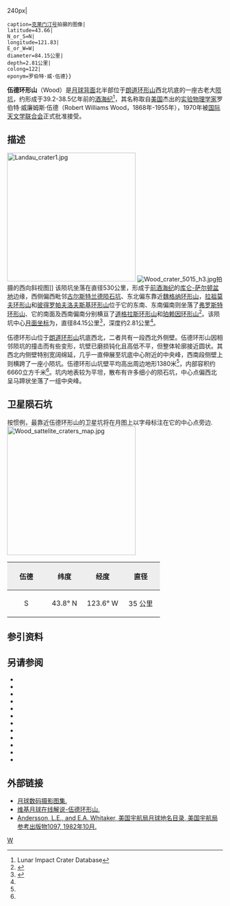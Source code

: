 {{lunar crater data|
 image=Normal wood-clem1.jpg{{!}}240px|
 caption=[[克莱门汀号|克莱门汀号]]拍摄的图像|
 latitude=43.66|
 N_or_S=N|
 longitude=121.83|
 E_or_W=W|
 diameter=84.15公里|
 depth=2.81公里|
 colong=122|
 eponym=罗伯特·威·伍德}}

'''伍德环形山'''（Wood）是[[月球背面|月球背面]]北半部位于[[朗道环形山|朗道环形山]]西北坑底的一座古老大[[月球陨石坑|陨坑]]，约形成于39.2-38.5亿年前的[[酒海纪|酒海纪]]<ref name=LICD>Lunar Impact Crater Database</ref>，其名称取自[[美国|美国]]杰出的[[实验物理学|实验物理学家]]罗伯特·威廉姆斯·伍德（Robert Williams Wood，1868年-1955年），1970年被[[国际天文学联合会|国际天文学联合会]]正式批准接受。

==描述== 
[[Image:Landau_crater1.jpg|300px]]
[[Image:Wood_crater_5015_h3.jpg|thumb]]拍摄的西向斜视图]]
该陨坑坐落在直径530公里，形成于[[前酒海纪|前酒海纪]]的[[库仑-萨尔顿盆地|库仑-萨尔顿盆地]]边缘，西侧偏西毗邻[[古尔斯特兰德陨石坑|古尔斯特兰德陨石坑]]、东北偏东靠近[[魏格纳环形山|魏格纳环形山]]，[[拉祖莫夫环形山|拉祖莫夫环形山]]和[[彼得罗帕夫洛夫斯基环形山|彼得罗帕夫洛夫斯基环形山]]位于它的东南、东南偏南则坐落了[[弗罗斯特环形山|弗罗斯特环形山]]、它的南面及西南偏南分别横亘了[[道格拉斯环形山|道格拉斯环形山]]和[[珀赖因环形山|珀赖因环形山]]<ref>{{Cite web |url=http://planetarynames.wr.usgs.gov/images/Lunar/lac_35_wac.pdf |title=Crater Wood on the map LAC-35. |access-date=2017-03-12 |archive-date=2016-12-27 |archive-url=https://web.archive.org/web/20161227043719/https://planetarynames.wr.usgs.gov/images/Lunar/lac_35_wac.pdf }}</ref>。该陨坑中心[[月面坐标|月面坐标]]为{{Coord|43.66|N|121.83|W|globe:Moon|nogoogle=1|noosm=1}}，直径84.15公里<ref name="IAU">{{Cite web |url=http://planetarynames.wr.usgs.gov/Feature/6573 |title=Directory of the International Astronomical Union |access-date=2017-03-12 |archive-date=2018-06-22 |archive-url=https://web.archive.org/web/20180622032633/https://planetarynames.wr.usgs.gov/Feature/6573 }}</ref>，深度约2.81公里<ref name="LICD"/>。

伍德环形山位于[[朗道环形山|朗道环形山]]坑底西北，二者共有一段西北外侧壁。伍德环形山因相邻陨坑的撞击而有些变形，坑壁已磨损钝化且高低不平，但整体轮廓接近圆状。其西北内侧壁特别宽阔绵延，几乎一直伸展至坑底中心附近的中央峰，西南段侧壁上则横跨了一座小陨坑。伍德环形山坑壁平均高出周边地形1380米<ref name="LICD"/>，内部容积约6660立方千米<ref name="LICD"/>。坑内地表较为平坦，散布有许多细小的陨石坑，中心点偏西北呈马蹄状坐落了一组中央峰。

==卫星陨石坑==
按惯例，最靠近伍德环形山的卫星坑将在月图上以字母标注在它的中心点旁边.
[[Image:Wood_sattelite_craters_map.jpg|300px]]

{| class="wikitable"
!width="25%" style="background:#eeeeee;" |伍德 
!width="25%" style="background:#eeeeee;" |纬度
!width="25%" style="background:#eeeeee;" |经度
!width="25%" style="background:#eeeeee;" |直径
|-
|align="center"|S
|align="center"|43.8° N
|align="center"|123.6° W
|align="center"|35 公里
|}{{clear}}
==参引资料==
{{Reflist}}

==另请参阅==
{{refbegin}}
* {{cite book
  | last1 = Andersson
  | first1 = L. E.
  | last2 = Whitaker
  | first2 = E. A.
  | authorlink2 = Ewen Whitaker
  | date = 1982
  | title = [[NASA|NASA]] Catalogue of Lunar Nomenclature
  | publisher = NASA RP-1097
  | ref = harv
  }}
* {{cite web
  | last = Blue
  | first = Jennifer
  | date = July 25, 2007
  | title = Gazetteer of Planetary Nomenclature
  | publisher = [[United_States_Geological_Survey|USGS]]
  | url = http://planetarynames.wr.usgs.gov/
  | accessdate = 2007-08-05
  | ref = harv
  | archive-date = 2012-04-08
  | archive-url = https://www.webcitation.org/66mXDr4G9?url=http://planetarynames.wr.usgs.gov/
  }}
* {{cite book
  | last1 = Bussey
  | first1 = B.
  | authorlink1 = Ben Bussey
  | last2 = Spudis
  | first2 = P.
  | authorlink2 = Paul Spudis
  | date = 2004
  | title = The Clementine Atlas of the Moon
  | publisher = Cambridge University Press
  | location = New York
  | isbn = 978-0-521-81528-4
  | ref = harv
  }}
* {{cite book
  | last1 = Cocks
  | first1 = Elijah E.
  | last2 = Cocks
  | first2 = Josiah C.
  | date = 1995
  | title = Who's Who on the Moon: A Biographical Dictionary of Lunar Nomenclature
  | url = https://archive.org/details/isbn_9780936389271
  | publisher = Tudor Publishers
  | isbn = 978-0-936389-27-1
  | ref = harv
  }}
* {{cite web
  | last = McDowell
  | first = Jonathan
  | date = July 15, 2007
  | url = http://host.planet4589.org/astro/lunar/
  | title = Lunar Nomenclature
  | publisher = Jonathan's Space Report
  | accessdate = 2007-10-24
  | ref = harv
  | archive-date = 2012-05-26
  | archive-url = https://www.webcitation.org/67wcYNfK3?url=http://host.planet4589.org/astro/lunar/
  }}
* {{cite journal| last1 = Menzel| first1 = D. H.| last2 = Minnaert| first2 = M.| last3 = Levin| first3 = B.| last4 = Dollfus| first4 = A.| last5 = Bell| first5 = B.| title = Report on Lunar Nomenclature by the Working Group of Commission 17 of the IAU| doi = 10.1007/BF00171763| journal = Space Science Reviews| volume = 12| issue = 2| pages = 136–186| date = 1971| bibcode = 1971SSRv...12..136M| ref = harv}}
* {{cite book
  | first = Patrick
  | last = Moore
  | authorlink = Patrick Moore
  | date = 2001
  | title = On the Moon
  | url = https://archive.org/details/patrickmooreonmo00patr
  | publisher = Sterling Publishing Co.
  | isbn = 978-0-304-35469-6
  | ref = harv
  }}
* {{cite book
  | first = Fred W.
  | last = Price
  | date = 1988
  | title = The Moon Observer's Handbook
  | publisher = Cambridge University Press
  | isbn = 978-0-521-33500-3
  | ref = harv
  }}
* {{cite book
  | last = Rükl
  | first = Antonín
  | authorlink = Antonín Rükl
  | date = 1990
  | title = Atlas of the Moon
  | publisher = Kalmbach Books
  | isbn = 978-0-913135-17-4
  | ref = harv
  }}
* {{cite book
  | last = Webb
  | first = Rev. T. W.
  | authorlink = Thomas William Webb
  | date = 1962
  | title = Celestial Objects for Common Telescopes
  | url = https://archive.org/details/celestialobjects00webb
  | edition = 6th revised
  | publisher = Dover
  | isbn = 978-0-486-20917-3
  | ref = harv
  }}
* {{cite book
  | first = Ewen A.
  | last = Whitaker
  | authorlink = Ewen Whitaker
  | date = 1999
  | title = Mapping and Naming the Moon
  | publisher = Cambridge University Press
  | isbn = 978-0-521-62248-6
  | ref = harv
  }}
* {{cite book
  | first = Peter T.
  | last = Wlasuk
  | date = 2000
  | title = Observing the Moon
  | publisher = Springer
  | isbn = 978-1-85233-193-1
  | ref = harv
 }}
{{refend}}

==外部链接==
*[http://www.lpi.usra.edu/resources/lunar_orbiter/bin/srch_nam.shtml?Wood%7C0 月球数码摄影图集.] {{Wayback|url=http://www.lpi.usra.edu/resources/lunar_orbiter/bin/srch_nam.shtml?Wood%7C0 |date=20201127013935 }}
*[http://the-moon.wikispaces.com/Wood 维基月球在线解说-伍德环形山.] {{Wayback|url=http://the-moon.wikispaces.com/Wood |date=20180531115423 }}
*[http://planet4589.org/astro/lunar/RP-1097.pdf Andersson, L.E., and E.A. Whitaker, 美国宇航局月球地名目录, 美国宇航局参考出版物1097, 1982年10月.] {{Wayback|url=http://planet4589.org/astro/lunar/RP-1097.pdf |date=20141006125838 }}

[[Category:月球环形山|W]]
{{月球環形山 (T-Z)}}